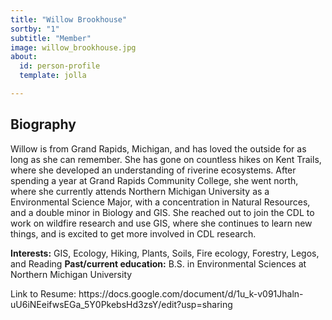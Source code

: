 ```yaml
---
title: "Willow Brookhouse"
sortby: "1"
subtitle: "Member"
image: willow_brookhouse.jpg
about:
  id: person-profile
  template: jolla

---
```


:::{#person-profile}
:::

## Biography
Willow is from Grand Rapids, Michigan, and has loved the outside for as long as she can remember.  She has gone on countless hikes on Kent Trails, where she developed an understanding of riverine ecosystems.  After spending a year at Grand Rapids Community College, she went north, where she currently attends Northern Michigan University as a Environmental Science Major, with a concentration in Natural Resources, and a double minor in Biology and GIS.  She reached out to join the CDL to work on wildfire research and use GIS, where she continues to learn new things, and is excited to get more involved in CDL research. 

**Interests:** GIS, Ecology, Hiking, Plants, Soils, Fire ecology, Forestry, Legos, and Reading
**Past/current education:** B.S. in Environmental Sciences at Northern Michigan University


Link to Resume: https://docs.google.com/document/d/1u_k-v091Jhaln-uU6iNEeifwsEGa_5Y0PkebsHd3zsY/edit?usp=sharing 

